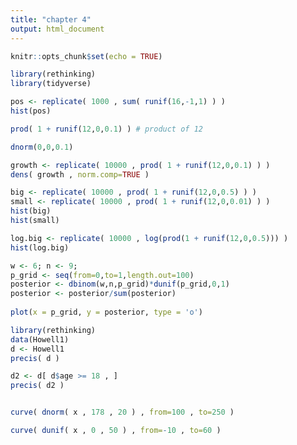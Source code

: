 ```yaml
---
title: "chapter 4"
output: html_document
---
```


```r
knitr::opts_chunk$set(echo = TRUE)
```

```r
library(rethinking)
library(tidyverse)
```

```r
pos <- replicate( 1000 , sum( runif(16,-1,1) ) ) 
hist(pos)
```

```r
prod( 1 + runif(12,0,0.1) ) # product of 12

dnorm(0,0,0.1)
```
```r
growth <- replicate( 10000 , prod( 1 + runif(12,0,0.1) ) )
dens( growth , norm.comp=TRUE )
```


```r
big <- replicate( 10000 , prod( 1 + runif(12,0,0.5) ) )
small <- replicate( 10000 , prod( 1 + runif(12,0,0.01) ) )
hist(big)
hist(small)

log.big <- replicate( 10000 , log(prod(1 + runif(12,0,0.5))) )
hist(log.big)
```
```r
w <- 6; n <- 9;
p_grid <- seq(from=0,to=1,length.out=100)
posterior <- dbinom(w,n,p_grid)*dunif(p_grid,0,1)
posterior <- posterior/sum(posterior)
 
plot(x = p_grid, y = posterior, type = 'o')
```

```r
library(rethinking)
data(Howell1)
d <- Howell1
precis( d )

d2 <- d[ d$age >= 18 , ]
precis( d2 )


curve( dnorm( x , 178 , 20 ) , from=100 , to=250 )

curve( dunif( x , 0 , 50 ) , from=-10 , to=60 )
```

